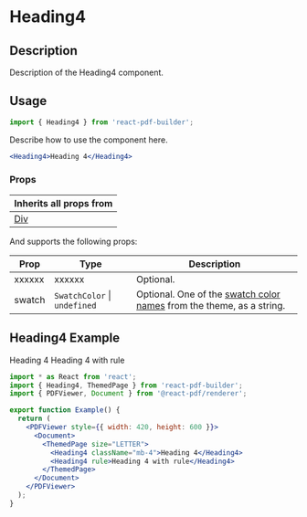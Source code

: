 

<Meta title="Documentation/Components/Typography/Heading4" />

<h1>Heading4</h1>

## Description

Description of the Heading4 component.

## Usage

```jsx
import { Heading4 } from 'react-pdf-builder';
```

Describe how to use the component here.

```jsx
<Heading4>Heading 4</Heading4>
```

### Props

| Inherits all props from                                                                                      |
| ------------------------------------------------------------------------------------------------------------ |
| [Div](https://justinmahar.github.io/react-pdf-builder/?path=/docs/documentation-components-basics-div--docs) |

And supports the following props:

| Prop   | Type                             | Description                                                                                                                                                                  |
| ------ | -------------------------------- | ---------------------------------------------------------------------------------------------------------------------------------------------------------------------------- |
| xxxxxx | xxxxxx                           | Optional.                                                                                                                                                                    |
| swatch | `SwatchColor` &#124; `undefined` | Optional. One of the [swatch color names](https://justinmahar.github.io/react-pdf-builder/?path=/docs/documentation-themes--docs#swatch-colors) from the theme, as a string. |

## Heading4 Example

<DocsPDF>
  <Heading4 className="mb-4">Heading 4</Heading4>
  <Heading4 rule>Heading 4 with rule</Heading4>
</DocsPDF>

```jsx
import * as React from 'react';
import { Heading4, ThemedPage } from 'react-pdf-builder';
import { PDFViewer, Document } from '@react-pdf/renderer';

export function Example() {
  return (
    <PDFViewer style={{ width: 420, height: 600 }}>
      <Document>
        <ThemedPage size="LETTER">
          <Heading4 className="mb-4">Heading 4</Heading4>
          <Heading4 rule>Heading 4 with rule</Heading4>
        </ThemedPage>
      </Document>
    </PDFViewer>
  );
}
```
